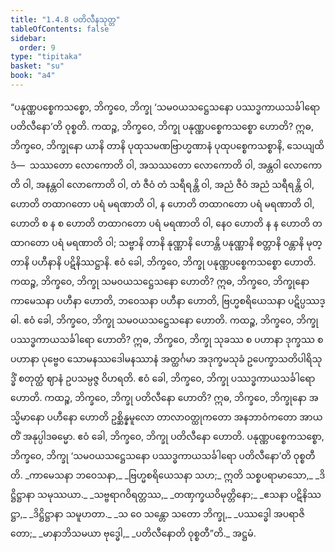 ```yaml
---
title: "1.4.8 ပတိလီနသုတ္တ"
tableOfContents: false
sidebar:
  order: 9
type: "tipitaka"
basket: "su"
book: "a4"
---
```



<DynamicBreadcrumb />

<Division number="38" book="a4">

<Paragraph number="263" book="a4">
“ပနုဏ္ဏပစ္စေကသစ္စော, ဘိက္ခဝေ, ဘိက္ခု ‘သမဝယသဋ္ဌေသနော ပဿဒ္ဓကာယသင်္ခါရော ပတိလီနော’တိ ဝုစ္စတိ. ကထဉ္စ, ဘိက္ခဝေ, ဘိက္ခု ပနုဏ္ဏပစ္စေကသစ္စော ဟောတိ? ဣဓ, ဘိက္ခဝေ, ဘိက္ခုနော ယာနိ တာနိ ပုထုသမဏဗြာဟ္မဏာနံ ပုထုပစ္စေကသစ္စာနိ, သေယျထိဒံ—  သဿတော လောကောတိ ဝါ, အသဿတော လောကောတိ ဝါ, အန္တဝါ လောကောတိ ဝါ, အနန္တဝါ လောကောတိ ဝါ, တံ ဇီဝံ တံ သရီရန္တိ ဝါ, အညံ ဇီဝံ အညံ သရီရန္တိ ဝါ, ဟောတိ တထာဂတော ပရံ မရဏာတိ ဝါ, န ဟောတိ တထာဂတော ပရံ မရဏာတိ ဝါ, ဟောတိ စ န စ ဟောတိ တထာဂတော ပရံ မရဏာတိ ဝါ, နေဝ ဟောတိ န န ဟောတိ တထာဂတော ပရံ မရဏာတိ ဝါ; သဗ္ဗာနိ တာနိ နုဏ္ဏာနိ ဟောန္တိ ပနုဏ္ဏာနိ စတ္တာနိ ဝန္တာနိ မုတ္တာနိ ပဟီနာနိ ပဋိနိဿဋ္ဌာနိ. ဧဝံ ခေါ, ဘိက္ခဝေ, ဘိက္ခု ပနုဏ္ဏပစ္စေကသစ္စော ဟောတိ.
</Paragraph>

<Paragraph number="264" book="a4">
ကထဉ္စ, ဘိက္ခဝေ, ဘိက္ခု သမဝယသဋ္ဌေသနော ဟောတိ? ဣဓ, ဘိက္ခဝေ, ဘိက္ခုနော ကာမေသနာ ပဟီနာ ဟောတိ, ဘဝေသနာ ပဟီနာ ဟောတိ, ဗြဟ္မစရိယေသနာ ပဋိပ္ပဿဒ္ဓါ. ဧဝံ ခေါ, ဘိက္ခဝေ, ဘိက္ခု သမဝယသဋ္ဌေသနော ဟောတိ.
</Paragraph>

<Paragraph number="265" book="a4">
ကထဉ္စ, ဘိက္ခဝေ, ဘိက္ခု ပဿဒ္ဓကာယသင်္ခါရော ဟောတိ? ဣဓ, ဘိက္ခဝေ, ဘိက္ခု သုခဿ စ ပဟာနာ ဒုက္ခဿ စ ပဟာနာ ပုဗ္ဗေဝ သောမနဿဒေါမနဿာနံ အတ္ထင်္ဂမာ အဒုက္ခမသုခံ ဥပေက္ခာသတိပါရိသုဒ္ဓိံ စတုတ္ထံ ဈာနံ ဥပသမ္ပဇ္ဇ ဝိဟရတိ. ဧဝံ ခေါ, ဘိက္ခဝေ, ဘိက္ခု ပဿဒ္ဓကာယသင်္ခါရော ဟောတိ.
</Paragraph>

<Paragraph number="266" book="a4">
ကထဉ္စ, ဘိက္ခဝေ, ဘိက္ခု ပတိလီနော ဟောတိ? ဣဓ, ဘိက္ခဝေ, ဘိက္ခုနော အသ္မိမာနော ပဟီနော ဟောတိ ဥစ္ဆိန္နမူလော တာလာဝတ္ထုကတော အနဘာဝံကတော အာယတိံ အနုပ္ပါဒဓမ္မော. ဧဝံ ခေါ, ဘိက္ခဝေ, ဘိက္ခု ပတိလီနော ဟောတိ. ပနုဏ္ဏပစ္စေကသစ္စော, ဘိက္ခဝေ, ဘိက္ခု ‘သမဝယသဋ္ဌေသနော ပဿဒ္ဓကာယသင်္ခါရော ပတိလီနော’တိ ဝုစ္စတီတိ.
</Paragraph>

<Paragraph number="267" type="verses" book="a4">
_ကာမေသနာ ဘဝေသနာ,_  
_ဗြဟ္မစရိယေသနာ သဟ;_  
ဣတိ သစ္စပရာမာသော,_  
_ဒိဋ္ဌိဋ္ဌာနာ သမုဿယာ._  

</Paragraph>

<Paragraph number="268" type="verses" book="a4">
_သဗ္ဗရာဂဝိရတ္တဿ,_  
_တဏှက္ခယဝိမုတ္တိနော;_  
_ဧသနာ ပဋိနိဿဋ္ဌာ,_  
_ဒိဋ္ဌိဋ္ဌာနာ သမူဟတာ._  

</Paragraph>

<Paragraph number="269" type="verses" book="a4">
_သ ဝေ သန္တော သတော ဘိက္ခု,_  
_ပဿဒ္ဓေါ အပရာဇိတော;_  
_မာနာဘိသမယာ ဗုဒ္ဓေါ,_  
_ပတိလီနောတိ ဝုစ္စတီ”တိ._  


</Paragraph>
</Division>

<Paragraph number="270" type="center" book="a4">
အဋ္ဌမံ.
</Paragraph>
